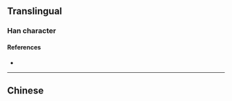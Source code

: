 {{also|掙}}
{{character info/new}}
==Translingual==

===Han character===
{{Han char|rn=64|rad=手|as=06|sn=9|four=|canj=QNSD|ids=⿰扌爭}}

====References====
* {{Han ref|kx=0431.171|hdz=31874.060|uh=6323|ud=25379}}

----

==Chinese==
{{zh-see|掙}}